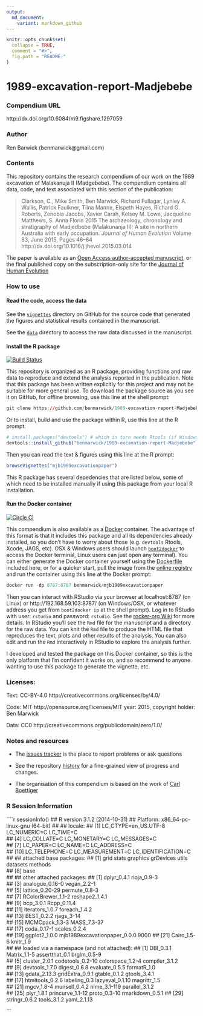 ```yaml
---
output:
  md_document:
    variant: markdown_github
---
```


<!-- README.md is generated from README.Rmd. Please edit that file -->

```r
knitr::opts_chunk$set(
  collapse = TRUE,
  comment = "#>",
  fig.path = "README-"
)
```

# 1989-excavation-report-Madjebebe

### Compendium URL

http://dx.doi.org/10.6084/m9.figshare.1297059

### Author
Ren Barwick (benmarwick@gmail.com)

### Contents

This repository contains the research compendium of our work on the 1989 excavation of Malakanuja II (Madgebebe). The compendium contains all data, code, and text associated with this section of the publication:

> Clarkson, C., Mike Smith, Ben Marwick, Richard Fullagar, Lynley A. Wallis, Patrick Faulkner, Tiina Manne, Elspeth Hayes, Richard G. Roberts, Zenobia Jacobs, Xavier Carah, Kelsey M. Lowe, Jacqueline Matthews, S. Anna Florin 2015 The archaeology, chronology and stratigraphy of Madjedbebe (Malakunanja II): A site in northern Australia with early occupation. _Journal of Human Evolution_ Volume 83, June 2015, Pages 46–64 http://dx.doi.org/10.1016/j.jhevol.2015.03.014

The paper is available as an [Open Access author-accepted manuscript](https://digital.lib.washington.edu/researchworks/handle/1773/33254), or the final published copy on the subscription-only site for the [Journal of Human Evolution](http://www.sciencedirect.com/science/article/pii/S0047248415000846)

### How to use

#### Read the code, access the data

See the [`vignettes`](https://github.com/benmarwick/1989-excavation-report-Madjebebe/tree/master/vignettes) directory on GitHub for the source code that generated the figures and statistical results contained in the manuscript.

See the [`data`](https://github.com/benmarwick/1989-excavation-report-Madjebebe/tree/master/vignettes/data) directory to access the raw data discussed in the manuscript. 

#### Install the R package

[![Build Status](https://travis-ci.org/benmarwick/1989-excavation-report-Madjebebe.svg?branch=master)](https://travis-ci.org/benmarwick/1989-excavation-report-Madjebebe)

This repository is organized as an R package, providing functions and raw data to reproduce and extend the analysis reported in the publication. Note that this package has been written explicitly for this project and may not be suitable for more general use. To download the package source as you see it on GitHub, for offline browsing, use this line at the shell prompt:

```r
git clone https://github.com/benmarwick/1989-excavation-report-Madjebebe.git
``` 

Or to install, build and use the package within R, use this line at the R prompt:

```r
# install.packages("devtools") # which in turn needs Rtools (if Windows) or Xcode (if OSX)
devtools::install_github("benmarwick/1989-excavation-report-Madjebebe", build_vignettes = TRUE)
```

Then you can read the text & figures using this line at the R prompt:

```r
browseVignettes("mjb1989excavationpaper")
```

This R package has several depedencies that are listed below, some of which need to be installed manually if using this package from your local R installation. 

#### Run the Docker container

[![Circle CI](https://circleci.com/gh/benmarwick/1989-excavation-report-Madjebebe.svg?style=shield&circle-token=:circle-token)](https://circleci.com/gh/benmarwick/1989-excavation-report-Madjebebe)

This compendium is also available as a [Docker](https://docs.docker.com/installation) container. The advantage of this format is that it includes this package and all its dependencies already installed, so you don't have to worry about those (e.g. `devtools` Rtools, Xcode, JAGS, etc). OSX & Windows users should launch [`boot2docker`](http://boot2docker.io/) to access the Docker terminal, Linux users can just open any terminal). You can either generate the Docker container yourself using the [Dockerfile](https://github.com/benmarwick/1989-excavation-report-Madjebebe/blob/master/Dockerfile) included here, or for a quicker start, pull the image from the [online registry](https://registry.hub.docker.com/u/benmarwick/mjb1989excavationpaper/) and run the container using this line at the Docker prompt: 

```r
docker run -dp 8787:8787 benmarwick/mjb1989excavationpaper
```

Then you can interact with RStudio via your browser at localhost:8787 (on Linux) or http://192.168.59.103:8787/ (on Windows/OSX, or whatever address you get from `boot2docker ip` at the shell prompt). Log in to RStudio with user: `rstudio` and password: `rstudio`. See the [rocker-org Wiki](https://github.com/rocker-org/rocker/wiki/Using-the-RStudio-image) for more details. In RStudio you'll see the `Rmd` file for the manuscript and a directory for the raw data. You can knit the `Rmd` file to produce the HTML file that reproduces the text, plots and other results of the analysis. You can also edit and run the `Rmd` interactively in RStudio to explore the analysis further. 

I developed and tested the package on this Docker container, so this is the only platform that I'm confident it works on, and so recommend to anyone wanting to use this package to generate the vignette, etc. 

### Licenses:

Text: CC-BY-4.0 http://creativecommons.org/licenses/by/4.0/

Code: MIT http://opensource.org/licenses/MIT year: 2015, copyright holder: Ben Marwick

Data: CC0 http://creativecommons.org/publicdomain/zero/1.0/ 


### Notes and resources ##

* The [issues tracker](https://github.com/benmarwick/1989-excavation-report-Madjebebe/issues) is the place to report problems or ask questions  

* See the repository [history](https://github.com/benmarwick/1989-excavation-report-Madjebebe/commits/master) for a fine-grained view of progress and changes.

* The organisation of this compendium is based on the work of [Carl Boettiger](http://www.carlboettiger.info/) 

### R Session Information

````r
sessionInfo()
## R version 3.1.2 (2014-10-31)
## Platform: x86_64-pc-linux-gnu (64-bit)
## 
## locale:
##  [1] LC_CTYPE=en_US.UTF-8 LC_NUMERIC=C         LC_TIME=C           
##  [4] LC_COLLATE=C         LC_MONETARY=C        LC_MESSAGES=C       
##  [7] LC_PAPER=C           LC_NAME=C            LC_ADDRESS=C        
## [10] LC_TELEPHONE=C       LC_MEASUREMENT=C     LC_IDENTIFICATION=C 
## 
## attached base packages:
## [1] grid      stats     graphics  grDevices utils     datasets  methods  
## [8] base     
## 
## other attached packages:
##  [1] dplyr_0.4.1                       rioja_0.9-3                      
##  [3] analogue_0.16-0                   vegan_2.2-1                      
##  [5] lattice_0.20-29                   permute_0.8-3                    
##  [7] RColorBrewer_1.1-2                reshape2_1.4.1                   
##  [9] bcp_3.0.1                         Rcpp_0.11.4                      
## [11] iterators_1.0.7                   foreach_1.4.2                    
## [13] BEST_0.2.2                        rjags_3-14                       
## [15] MCMCpack_1.3-3                    MASS_7.3-37                      
## [17] coda_0.17-1                       scales_0.2.4                     
## [19] ggplot2_1.0.0                     mjb1989excavationpaper_0.0.0.9000
## [21] Cairo_1.5-6                       knitr_1.9                        
## 
## loaded via a namespace (and not attached):
##  [1] DBI_0.3.1        Matrix_1.1-5     assertthat_0.1   brglm_0.5-9     
##  [5] cluster_2.0.1    codetools_0.2-10 colorspace_1.2-4 compiler_3.1.2  
##  [9] devtools_1.7.0   digest_0.6.8     evaluate_0.5.5   formatR_1.0     
## [13] gdata_2.13.3     gridExtra_0.9.1  gtable_0.1.2     gtools_3.4.1    
## [17] htmltools_0.2.6  labeling_0.3     lazyeval_0.1.10  magrittr_1.5    
## [21] mgcv_1.8-4       munsell_0.4.2    nlme_3.1-119     parallel_3.1.2  
## [25] plyr_1.8.1       princurve_1.1-12 proto_0.3-10     rmarkdown_0.5.1 
## [29] stringr_0.6.2    tools_3.1.2      yaml_2.1.13

```
